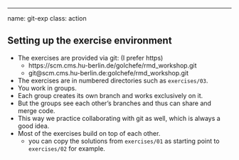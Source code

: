 ---
name: git-exp
class: action

## Setting up the exercise environment

* The exercises are provided via git: (I prefer https)
  - https://scm.cms.hu-berlin.de/golchefe/rmd_workshop.git
  - git@scm.cms.hu-berlin.de:golchefe/rmd_workshop.git
* The exercises are in numbered directories such as `exercises/03`.
* You work in groups.
* Each group creates its own branch and works exclusively on it.
* But the groups see each other's branches and thus can share and merge code.
* This way we practice collaborating with git as well, which is always a good idea.
* Most of the exercises build on top of each other.
  - you can copy the solutions from `exercises/01` as starting point to `exercises/02` for example.
